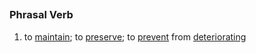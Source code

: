 =={{en}}==
===Phrasal Verb===
# to [[maintain]]; to [[preserve]]; to [[prevent]] from [[deteriorating]]